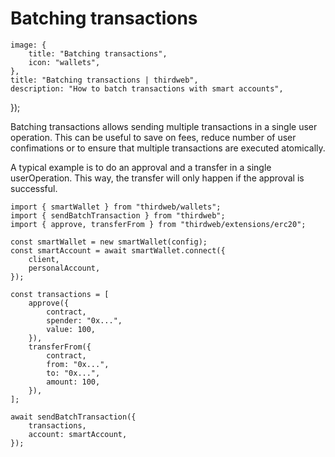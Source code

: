 
# Batching transactions

	image: {
		title: "Batching transactions",
		icon: "wallets",
	},
	title: "Batching transactions | thirdweb",
	description: "How to batch transactions with smart accounts",
});

Batching transactions allows sending multiple transactions in a single user operation. This can be useful to save on fees, reduce number of user confimations or to ensure that multiple transactions are executed atomically.

A typical example is to do an approval and a transfer in a single userOperation. This way, the transfer will only happen if the approval is successful.

```tsx
import { smartWallet } from "thirdweb/wallets";
import { sendBatchTransaction } from "thirdweb";
import { approve, transferFrom } from "thirdweb/extensions/erc20";

const smartWallet = new smartWallet(config);
const smartAccount = await smartWallet.connect({
	client,
	personalAccount,
});

const transactions = [
	approve({
		contract,
		spender: "0x...",
		value: 100,
	}),
	transferFrom({
		contract,
		from: "0x...",
		to: "0x...",
		amount: 100,
	}),
];

await sendBatchTransaction({
	transactions,
	account: smartAccount,
});
```
